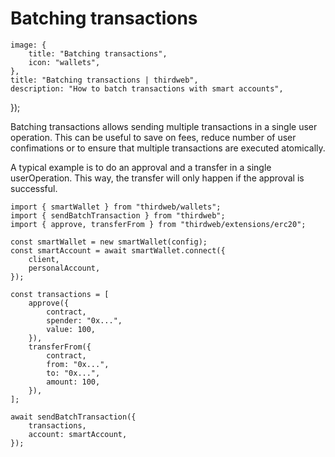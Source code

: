 
# Batching transactions

	image: {
		title: "Batching transactions",
		icon: "wallets",
	},
	title: "Batching transactions | thirdweb",
	description: "How to batch transactions with smart accounts",
});

Batching transactions allows sending multiple transactions in a single user operation. This can be useful to save on fees, reduce number of user confimations or to ensure that multiple transactions are executed atomically.

A typical example is to do an approval and a transfer in a single userOperation. This way, the transfer will only happen if the approval is successful.

```tsx
import { smartWallet } from "thirdweb/wallets";
import { sendBatchTransaction } from "thirdweb";
import { approve, transferFrom } from "thirdweb/extensions/erc20";

const smartWallet = new smartWallet(config);
const smartAccount = await smartWallet.connect({
	client,
	personalAccount,
});

const transactions = [
	approve({
		contract,
		spender: "0x...",
		value: 100,
	}),
	transferFrom({
		contract,
		from: "0x...",
		to: "0x...",
		amount: 100,
	}),
];

await sendBatchTransaction({
	transactions,
	account: smartAccount,
});
```
